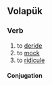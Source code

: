 ==Volapük==

===Verb===
{{head|vo|verb}}

# to [[deride]]
# to [[mock]]
# to [[ridicule]]

====Conjugation====
{{vo-conj}}